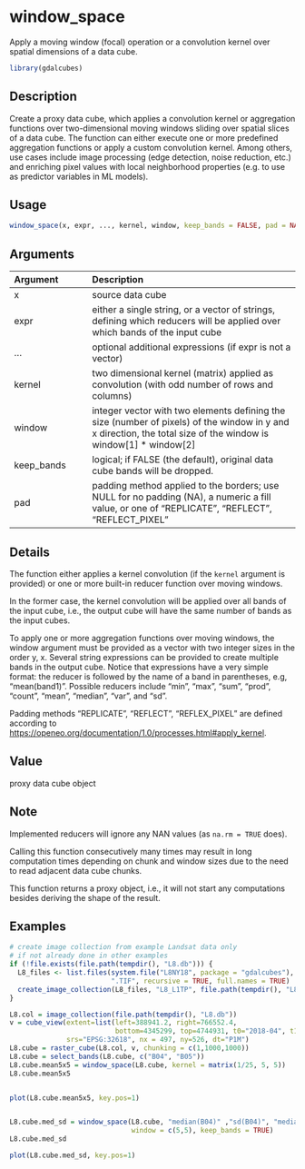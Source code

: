 # window_space

Apply a moving window (focal) operation or a convolution kernel over spatial dimensions of a data cube.



```r
library(gdalcubes)
```

## Description

Create a proxy data cube, which applies a convolution kernel or aggregation functions over two-dimensional moving 
windows sliding over spatial slices of a data cube. The function can either execute one or more predefined aggregation functions or 
apply a custom convolution kernel. Among others, use cases include image processing (edge detection, noise reduction, etc.) and
enriching pixel values with local neighborhood properties (e.g. to use as predictor variables in ML models).


## Usage


```r
window_space(x, expr, ..., kernel, window, keep_bands = FALSE, pad = NA)

```


## Arguments

| Argument    | Description                       |
|:------------|:----------------------------------|
| x | source data cube |
| expr | either a single string, or a vector of strings, defining which reducers will be applied over which bands of the input cube |
| ... | optional additional expressions (if expr is not a vector) |
| kernel | two dimensional kernel (matrix) applied as convolution (with odd number of rows and columns) |
| window | integer vector with two elements defining the size (number of pixels) of the window in y and x direction, the total size of the window is window[1] *  window[2] |
| keep_bands | logical; if FALSE (the default), original data cube bands will be dropped. |
| pad | padding method applied to the borders; use NULL for no padding (NA), a numeric a fill value, or one of "REPLICATE", "REFLECT", "REFLECT_PIXEL" |


## Details

The function either applies a kernel convolution (if the `kernel` argument is provided) or one or more built-in reducer function 
over moving windows. 

In the former case, the kernel convolution will be applied over all bands of the input 
cube, i.e., the output cube will have the same number of bands as the input cubes.
 
To apply one or more aggregation functions over moving windows, the window argument must be provided as a vector with two integer sizes 
in the order y, x. Several string expressions can be provided to create multiple bands in the output cube. 
Notice that expressions have a very simple format: the reducer is followed by the name of a band in parentheses, e.g, "mean(band1)".
Possible reducers include "min", "max", "sum", "prod", "count", "mean", "median", "var", and "sd".

Padding methods "REPLICATE", "REFLECT", "REFLEX_PIXEL" are defined according to 
[https://openeo.org/documentation/1.0/processes.html#apply_kernel](https://openeo.org/documentation/1.0/processes.html#apply_kernel).


## Value

proxy data cube object


## Note

Implemented reducers will ignore any NAN values (as `na.rm = TRUE` does).

Calling this function consecutively many times may result in long computation times depending on chunk and window sizes due to the need to read adjacent data cube chunks.

This function returns a proxy object, i.e., it will not start any computations besides deriving the shape of the result.


## Examples


```r
# create image collection from example Landsat data only 
# if not already done in other examples
if (!file.exists(file.path(tempdir(), "L8.db"))) {
  L8_files <- list.files(system.file("L8NY18", package = "gdalcubes"),
                         ".TIF", recursive = TRUE, full.names = TRUE)
  create_image_collection(L8_files, "L8_L1TP", file.path(tempdir(), "L8.db"), quiet = TRUE) 
}

L8.col = image_collection(file.path(tempdir(), "L8.db"))
v = cube_view(extent=list(left=388941.2, right=766552.4, 
                          bottom=4345299, top=4744931, t0="2018-04", t1="2018-06"),
              srs="EPSG:32618", nx = 497, ny=526, dt="P1M")
L8.cube = raster_cube(L8.col, v, chunking = c(1,1000,1000)) 
L8.cube = select_bands(L8.cube, c("B04", "B05")) 
L8.cube.mean5x5 = window_space(L8.cube, kernel = matrix(1/25, 5, 5))
L8.cube.mean5x5


plot(L8.cube.mean5x5, key.pos=1)


L8.cube.med_sd = window_space(L8.cube, "median(B04)" ,"sd(B04)", "median(B05)", "sd(B05)", 
                              window = c(5,5), keep_bands = TRUE)
L8.cube.med_sd

plot(L8.cube.med_sd, key.pos=1)
```



